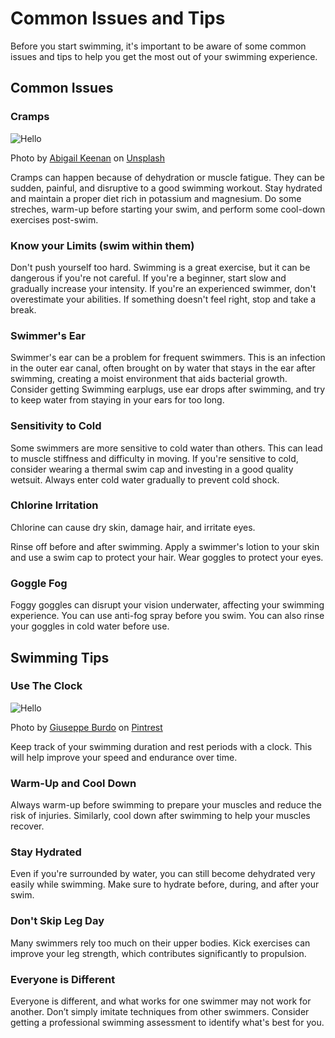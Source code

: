 
# Common Issues and Tips

Before you start swimming, it's important to be aware of some common issues and tips to help you get the most out of your swimming experience.

## Common Issues

### Cramps

<Image src="/images/streches.jpg" alt="Hello" width={500} height={500} />

Photo by <a href="https://unsplash.com/@akeenster?utm_source=unsplash&utm_medium=referral&utm_content=creditCopyText">Abigail  Keenan</a> on <a href="https://unsplash.com/photos/YMVGhdhEgLY?utm_source=unsplash&utm_medium=referral&utm_content=creditCopyText">Unsplash</a>
  
  

Cramps can happen because of dehydration or muscle fatigue. They can be sudden, painful, and disruptive to a good swimming workout. Stay hydrated and maintain a proper diet rich in potassium and magnesium. Do some streches, warm-up before starting your swim, and perform some cool-down exercises post-swim.

### Know your Limits (swim within them)

Don't push yourself too hard. Swimming is a great exercise, but it can be dangerous if you're not careful. If you're a beginner, start slow and gradually increase your intensity. If you're an experienced swimmer, don't overestimate your abilities. If something doesn't feel right, stop and take a break.

### Swimmer's Ear
Swimmer's ear can be a problem for frequent swimmers. This is an infection in the outer ear canal, often brought on by water that stays in the ear after swimming, creating a moist environment that aids bacterial growth. Consider getting Swimming earplugs, use ear drops after swimming, and try to keep water from staying in your ears for too long.

### Sensitivity to Cold

Some swimmers are more sensitive to cold water than others. This can lead to muscle stiffness and difficulty in moving. If you're sensitive to cold, consider wearing a thermal swim cap and investing in a good quality wetsuit. Always enter cold water gradually to prevent cold shock.

### Chlorine Irritation

Chlorine can cause dry skin, damage hair, and irritate eyes.

Rinse off before and after swimming. Apply a swimmer's lotion to your skin and use a swim cap to protect your hair. Wear goggles to protect your eyes.

### Goggle Fog

Foggy goggles can disrupt your vision underwater, affecting your swimming experience. You can use anti-fog spray before you swim. You can also rinse your goggles in cold water before use.

## Swimming Tips

### Use The Clock

<Image src="/images/swimmingclock.jpg" alt="Hello" width={500} height={500} />

Photo by <a href="https://pin.it/6SLJjWL">Giuseppe Burdo</a> on <a href="https://pin.it/6SLJjWL">Pintrest</a>
  

Keep track of your swimming duration and rest periods with a clock. This will help improve your speed and endurance over time.

### Warm-Up and Cool Down
Always warm-up before swimming to prepare your muscles and reduce the risk of injuries. Similarly, cool down after swimming to help your muscles recover.

### Stay Hydrated
Even if you're surrounded by water, you can still become dehydrated very easily while swimming. Make sure to hydrate before, during, and after your swim.

### Don't Skip Leg Day
Many swimmers rely too much on their upper bodies. Kick exercises can improve your leg strength, which contributes significantly to propulsion.

### Everyone is Different

Everyone is different, and what works for one swimmer may not work for another. Don’t simply imitate techniques from other swimmers. Consider getting a professional swimming assessment to identify what's best for you.

